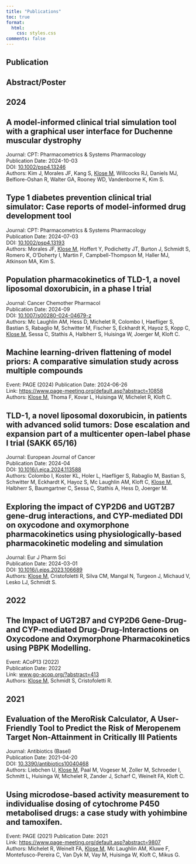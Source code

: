 ```yaml
---
title: "Publications" 
toc: true
format:
  html:
    css: styles.css
comments: false
---
```



::: {.grid .custom-grid}

::: {.g-col-6}
::: {.callout-note appearance="minimal" .custom-callout icon=false }
## Publication
    
:::
:::

::: {.g-col-6}
::: {.callout-caution appearance="minimal" .custom-callout icon=false }
## Abstract/Poster
:::

:::

:::



## 2024 

::: {.callout-note appearance="minimal" .custom-callout icon=false collapse="false"}
## A model-informed clinical trial simulation tool with a graphical user interface for Duchenne muscular dystrophy

Journal: CPT: Pharmacometrics & Systems Pharmacology  
Publication Date: 2024-10-03  
DOI: [10.1002/psp4.13246](https://doi.org/10.1002/psp4.13246){target="_blank"}    
Authors: Kim J, Morales JF, Kang S, <u>Klose M</u>, Willcocks RJ, Daniels MJ, Belfiore-Oshan R, Walter GA, Rooney WD, Vandenborne K, Kim S.  
:::

::: {.callout-note appearance="minimal" .custom-callout icon=false collapse="false"}
## Type 1 diabetes prevention clinical trial simulator: Case reports of model-informed drug development tool

Journal: CPT: Pharmacometrics & Systems Pharmacology  
Publication Date: 2024-07-03  
DOI: [10.1002/psp4.13193](https://doi.org/10.1002/psp4.13193){target="_blank"}    
Authors: Morales JF, <u>Klose M</u>, Hoffert Y, Podichetty JT, Burton J, Schmidt S, Romero K, O'Doherty I, Martin F, Campbell-Thompson M, Haller MJ, Atkinson MA, Kim S.  
:::


::: {.callout-note appearance="minimal" .custom-callout icon=false collapse="false"}
## Population pharmacokinetics of TLD-1, a novel liposomal doxorubicin, in a phase I trial

Journal: Cancer Chemother Pharmacol  
Publication Date: 2024-09  
DOI: [10.1007/s00280-024-04679-z](https://doi.org/10.1007/s00280-024-04679-z){target="_blank"}    
Authors: Mc Laughlin AM, Hess D, Michelet R, Colombo I, Haefliger S, Bastian S, Rabaglio M, Schwitter M, Fischer S, Eckhardt K, Hayoz S, Kopp C, <u>Klose M</u>, Sessa C, Stathis A, Halbherr S, Huisinga W, Joerger M, Kloft C.  
:::


::: {.callout-caution  appearance="minimal" .custom-callout icon=false collapse="false"}
## Machine learning-driven flattening of model priors: A comparative simulation study across multiple compounds

Event: PAGE (2024) 
Publication Date: 2024-06-26   
Link: [https://www.page-meeting.org/default.asp?abstract=10858](https://www.page-meeting.org/default.asp?abstract=10858){target="_blank"}  
Authors: <u>Klose M</u>, Thoma F, Kovar L, Huisinga W, Michelet R, Kloft C.   
:::


::: {.callout-note appearance="minimal" .custom-callout icon=false collapse="false"}
## TLD-1, a novel liposomal doxorubicin, in patients with advanced solid tumors: Dose escalation and expansion part of a multicenter open-label phase I trial (SAKK 65/16)

Journal: European Journal of Cancer  
Publication Date: 2024-04  
DOI: [10.1016/j.ejca.2024.113588](https://doi.org/10.1016/j.ejca.2024.113588){target="_blank"}    
Authors: Colombo I, Koster KL, Holer L, Haefliger S, Rabaglio M, Bastian S, Schwitter M, Eckhardt K, Hayoz S, Mc Laughlin AM, Kloft C, <u>Klose M</u>, Halbherr S, Baumgartner C, Sessa C, Stathis A, Hess D, Joerger M.  
:::



::: {.callout-note appearance="minimal" .custom-callout icon=false collapse="false"}
## Exploring the impact of CYP2D6 and UGT2B7 gene-drug interactions, and CYP-mediated DDI on oxycodone and oxymorphone pharmacokinetics using physiologically-based pharmacokinetic modeling and simulation

Journal: Eur J Pharm Sci  
Publication Date: 2024-03-01  
DOI: [10.1016/j.ejps.2023.106689](https://doi.org/10.1016/j.ejps.2023.106689){target="_blank"}    
Authors: <u>Klose M</u>, Cristofoletti R, Silva CM, Mangal N, Turgeon J, Michaud V, Lesko LJ, Schmidt S.  
:::


## 2022

::: {.callout-caution  appearance="minimal" .custom-callout icon=false collapse="false"}
## The Impact of UGT2B7 and CYP2D6 Gene-Drug- and CYP-mediated Drug-Drug-Interactions on Oxycodone and Oxymorphone Pharmacokinetics using PBPK Modelling.

Event: ACoP13 (2022)  
Publication Date: 2022   
Link: [www.go-acop.org/?abstract=413](https:go-acop.org/?abstract=413){target="_blank"}  
Authors: <u>Klose M</u>, Schmidt S, Cristofoletti R.   
:::


## 2021


::: {.callout-note appearance="minimal" .custom-callout icon=false collapse="false"}
## Evaluation of the MeroRisk Calculator, A User-Friendly Tool to Predict the Risk of Meropenem Target Non-Attainment in Critically Ill Patients

Journal: Antibiotics (Basel)  
Publication Date: 2021-04-20  
DOI: [10.3390/antibiotics10040468](https://doi.org/10.3390/antibiotics10040468){target="_blank"}    
Authors: Liebchen U, <u>Klose M</u>, Paal M, Vogeser M, Zoller M, Schroeder I, Schmitt L, Huisinga W, Michelet R, Zander J, Scharf C, Weinelt FA, Kloft C.  
:::

::: {.callout-caution  appearance="minimal" .custom-callout icon=false collapse="false"}
## Using microdose-based activity measurement to individualise dosing of cytochrome P450 metabolised drugs: a case study with yohimbine and tamoxifen.

Event: PAGE (2021) 
Publication Date: 2021   
Link: [https://www.page-meeting.org/default.asp?abstract=9807](https://www.page-meeting.org/default.asp?abstract=9807){target="_blank"}  
Authors: Michelet R, Weinelt FA, <u>Klose M</u>, Mc Laughlin AM, Kluwe F, Montefusco-Pereira C, Van Dyk M, Vay M, Huisinga W, Kloft C, Mikus G.   
:::



